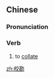 ==Chinese==
{{zh-forms}}

===Pronunciation===
{{zh-pron
|m=jiàokān
|cat=v
}}

===Verb===
{{zh-verb}}

# to [[collate]] {{gloss|to search and detect differences between different versions of the same document}}

[[zh:校勘]]